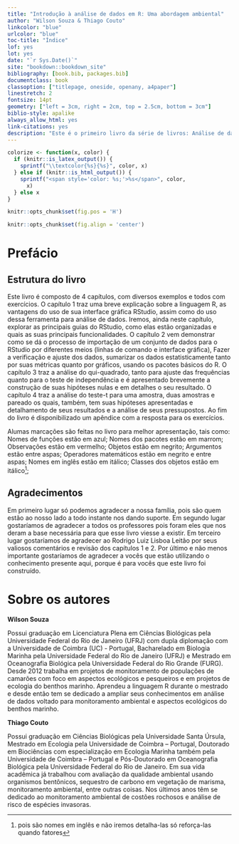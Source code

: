 ```yaml
---
title: "Introdução à análise de dados em R: Uma abordagem ambiental"
author: "Wilson Souza & Thiago Couto"
linkcolor: "blue"
urlcolor: "blue"
toc-title: "Índice"
lof: yes
lot: yes
date: "`r Sys.Date()`"
site: "bookdown::bookdown_site"
bibliography: [book.bib, packages.bib]
documentclass: book
classoption: ["titlepage, oneside, openany, a4paper"]
linestretch: 2
fontsize: 14pt
geometry: ["left = 3cm, right = 2cm, top = 2.5cm, bottom = 3cm"]
biblio-style: apalike
always_allow_html: yes
link-citations: yes
description: "Este é o primeiro livro da série de livros: Análise de dados em R"
---
```


```r
colorize <- function(x, color) {
  if (knitr::is_latex_output()) {
    sprintf("\\textcolor{%s}{%s}", color, x)
  } else if (knitr::is_html_output()) {
    sprintf("<span style='color: %s;'>%s</span>", color, 
      x)
  } else x
}
```


```r
knitr::opts_chunk$set(fig.pos = 'H')
```


```r
knitr::opts_chunk$set(fig.align = 'center')
```

# Prefácio {-}

## Estrutura do livro {-}


Este livro é composto de 4 capítulos, com diversos exemplos e todos com exercícios. O capítulo 1 traz uma breve explicação sobre a linguagem R, as vantagens do uso de sua interface gráfica RStudio, assim como do uso dessa ferramenta para análise de dados. Iremos, ainda neste capítulo, explorar as principais guias do RStudio, como elas estão organizadas e quais as suas principais funcionalidades. O capítulo 2 vem demonstrar como se dá o processo de importação de um conjunto de dados para o RStudio por diferentes meios (linhas de comando e interface gráfica), Fazer a verificação e ajuste dos dados, sumarizar os dados estatisticamente tanto por suas métricas quanto por gráficos, usando os pacotes básicos do R. O capítulo 3 traz a análise do qui-quadrado, tanto para ajuste das frequências quanto para o teste de independência e é apresentado brevemente a construção de suas hipóteses nulas e em detalhes o seu resultado. O capítulo 4 traz a análise do teste-t para uma amostra, duas amostras e pareado os quais, também, tem suas hipóteses apresentadas e detalhamento de seus resultados e a análise de seus pressupostos. Ao fim do livro é disponibilizado um apêndice com a resposta para os exercícios.


Alumas marcações são feitas no livro para melhor apresentação, tais como: Nomes de funções estão em azul; Nomes dos pacotes estão em marrom; Observações estão em vermelho; Objetos estão em negrito; Argumentos estão entre aspas; Operadores matemáticos estão em negrito e entre aspas; Nomes em inglês estão em itálico; Classes dos objetos estão em itálico^[pois são nomes em inglês e não iremos detalha-las só reforça-las quando fatores];


## Agradecimentos {-}


Em primeiro lugar só podemos agradecer a nossa família, pois são quem estão ao nosso lado a todo instante nos dando suporte. Em segundo lugar gostaríamos de agradecer a todos os professores pois foram eles que nos deram a base necessária para que esse livro viesse a existir. Em terceiro lugar gostaríamos de agradecer ao Rodrigo Luiz Lisboa Leitão por seus valiosos comentários e revisão dos capítulos 1 e 2. Por último e não menos importante gostaríamos de agradecer a vocês que estão utilizando o conhecimento presente aqui, porque é para vocês que este livro foi construído.


# Sobre os autores {-}


**Wilson Souza**

Possui graduação em Licenciatura Plena em Ciências Biológicas pela Universidade Federal do Rio de Janeiro (UFRJ) com dupla diplomação com a Universidade de Coimbra (UC) - Portugal, Bacharelado em Biologia Marinha pela Universidade Federal do Rio de Janeiro (UFRJ) e Mestrado em Oceanografia Biológica pela Universidade Federal do Rio Grande (FURG). Desde 2012 trabalha em projetos de monitoramento de populações de camarões com foco em aspectos ecológicos e pesqueiros e em projetos de ecologia do benthos marinho. Aprendeu a linguagem R durante o mestrado e desde então tem se dedicado a ampliar seus conhecimentos em análise de dados voltado para monitoramento ambiental e aspectos ecológicos do benthos marinho.


**Thiago Couto**

Possui graduação em Ciências Biológicas pela Universidade Santa Úrsula, Mestrado em Ecologia pela Universidade de Coimbra – Portugal, Doutorado em Biociências com especialização em Ecologia Marinha também pela Universidade de Coimbra – Portugal e Pós-Doutorado em Oceanografia Biológica pela Universidade Federal do Rio de Janeiro. Em sua vida acadêmica já trabalhou com avaliação da qualidade ambiental usando organismos bentônicos, sequestro de carbono em vegetação de marisma, monitoramento ambiental, entre outras coisas. Nos últimos anos têm se dedicado ao monitoramento ambiental de costões rochosos e análise de risco de espécies invasoras.


